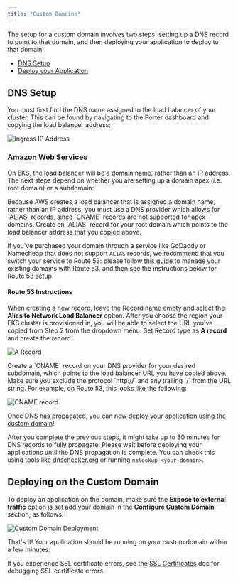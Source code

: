 ```yaml
---
title: "Custom Domains"
---
```


The setup for a custom domain involves two steps: setting up a DNS record to point to that domain, and then deploying your application to deploy to that domain:

* [DNS Setup](#dns-setup)
* [Deploy your Application](#deploying-on-the-custom-domain)

## DNS Setup[](#dns-setup "Direct link to heading")

You must first find the DNS name assigned to the load balancer of your cluster. This can be found by navigating to the Porter dashboard and copying the load balancer address:

![Ingress IP Address](/images/deploying-applications/loadbalancer-ip.png "Ingress IP Address")

### Amazon Web Services[](#amazon-web-services "Direct link to heading")

On EKS, the load balancer will be a domain name, rather than an IP address. The next steps depend on whether you are setting up a domain apex (i.e. root domain) or a subdomain:

<Tabs>
  <Tab title="Apex Domain">
Because AWS creates a load balancer that is assigned a domain name, rather than an IP address, you must use a DNS provider which allows for `ALIAS` records, since `CNAME` records are not supported for apex domains. Create an `ALIAS` record for your root domain which points to the load balancer address that you copied above.

If you've purchased your domain through a service like GoDaddy or Namecheap that does not support `ALIAS` records, we recommend that you switch your service to Route 53: please follow [this guide](https://docs.aws.amazon.com/Route53/latest/DeveloperGuide/MigratingDNS.html) to manage your existing domains with Route 53, and then see the instructions below for Route 53 setup.

#### Route 53 Instructions[](#route-53-instructions "Direct link to heading")

When creating a new record, leave the Record name empty and select the **Alias to Network Load Balancer** option. After you choose the region your EKS cluster is provisioned in, you will be able to select the URL you've copied from Step 2 from the dropdown menu. Set Record type as **A record** and create the record.

![A Record](https://imagedelivery.net/l4LYM_vOYKe7O1NCT_Nc_g/90f234e2-30f0-463a-8334-fb68cce1b900/large "Screen Shot 2021-01-18 at 6.56.04 PM.png")

  </Tab>
  <Tab title="Subdomain">
Create a `CNAME` record on your DNS provider for your desired subdomain, which points to the load balancer URL you have copied above. Make sure you exclude the protocol `http://` and any trailing `/` from the URL string. For example, on Route 53, this looks like the following:

![CNAME record](https://imagedelivery.net/l4LYM_vOYKe7O1NCT_Nc_g/be14bc42-4f63-4d3b-d0eb-5d4d71438700/large "CNAME record")

  </Tab>
</Tabs>

Once DNS has propagated, you can now [deploy your application using the custom domain](#deploying-on-the-custom-domain)!

<Info>After you complete the previous steps, it might take up to 30 minutes for DNS records to fully propagate. Please wait before deploying your applications until the DNS propagation is complete. You can check this using tools like [dnschecker.org](https://dnschecker.org) or running `nslookup <your-domain>`.</Info>

## Deploying on the Custom Domain[](#deploying-on-the-custom-domain "Direct link to heading")

To deploy an application on the domain, make sure the **Expose to external traffic** option is set add your domain in the **Configure Custom Domain** section, as follows:

![Custom Domain Deployment](/images/deploying-applications/custom-domains.png "Custom Domain Deployment")

That's it! Your application should be running on your custom domain within a few minutes.

<Info>If you experience SSL certificate errors, see the [SSL Certificates](/standard/deploying-applications/https-and-domains/ssl-certificates) doc for debugging SSL certificate errors.</Info>
